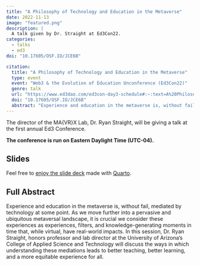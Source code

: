 ```yaml
---
title: "A Philosophy of Technology and Education in the Metaverse"
date: 2022-11-13
image: "featured.png"
description: |
  A talk given by Dr. Straight at Ed3Con22.
categories:
  - talks
  - ed3
doi: "10.17605/OSF.IO/JCE6B"

citation:
  title: "A Philosophy of Technology and Education in the Metaverse"
  type: event
  event: "Web3 & the Evolution of Education Unconference (Ed3Con22)"
  genre: talk
  url: "https://www.ed3dao.com/ed3con-day3-schedule#:~:text=A%20Philosophy%20of%20Technology%20and%20Education%20in%20the%20Metaverse"
  doi: "10.17605/OSF.IO/JCE6B"
  abstract: "Experience and education in the metaverse is, without fail, mediated by technology at some point. As we move further into a pervasive and ubiquitous metaversal landscape, it is crucial we consider these experiences as experiences, filters, and knowledge-generating moments in time that, while virtual, have real-world impacts. In this session, Dr. Ryan Straight, honors professor and lab director at the University of Arizona's College of Applied Science and Technology will discuss the ways in which understanding these mediations leads to better teaching, better learning, and a more equitable experience for all."
---
```


The director of the MA{VR}X Lab, Dr. Ryan Straight, will be giving a talk at the first annual Ed3 Conference.

**The conference is run on Eastern Daylight Time (UTC-04).**

## Slides

Feel free to [enjoy the slide deck](deck/) made with [Quarto](https://quarto.org).

## Full Abstract

Experience and education in the metaverse is, without fail, mediated by technology at some point. As we move further into a pervasive and ubiquitous metaversal landscape, it is crucial we consider these experiences as experiences, filters, and knowledge-generating moments in time that, while virtual, have real-world impacts. In this session, Dr. Ryan Straight, honors professor and lab director at the University of Arizona's College of Applied Science and Technology will discuss the ways in which understanding these mediations leads to better teaching, better learning, and a more equitable experience for all.
